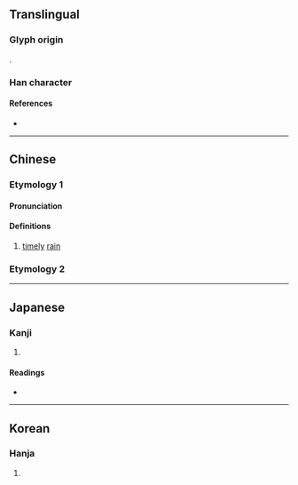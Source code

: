 {{character info/new}}
==Translingual==

===Glyph origin===
{{Han compound|水|尌|c1=s|c2=p|t1=water|ls=psc}}.

===Han character===
{{Han char|rn=85|rad=水|as=12|sn=15|four=34100|canj=EGTI|ids=⿰氵尌}}

====References====
* {{Han ref|kx=0652.010|dkj=18329|dj=1062.060|hdz=31735.040|uh=6F8D|ud=28557|bh=E640|bd=58944}}

----

==Chinese==
{{zh-forms}}

===Etymology 1===
====Pronunciation====
{{zh-pron
|m=shù
|c=syu6
|mc=1
|oc=2
}}

====Definitions====
{{zh-hanzi}}

# [[timely]] [[rain]]

===Etymology 2===
{{zh-see|注|v}}

----

==Japanese==

===Kanji===
{{ja-kanji|grade=|rs=水12}}

# {{defn|lang=ja|sort=水12}}

====Readings====
* {{ja-readings|on=[[しゅ]] (shu), [[じゅ]] (ju)|kun=[[うるおう]] (uruou)}}

----

==Korean==

===Hanja===
{{ko-hanja|hangeul=주|eumhun=|rv=ju|mr=chu|y=cwu}}

# {{defn|lang=ko|sort=水12}}